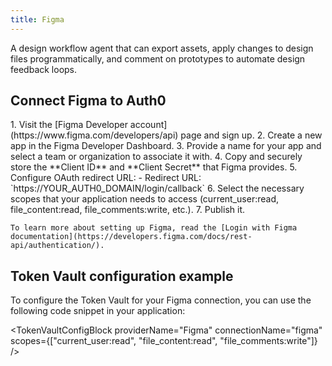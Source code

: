 ```yaml
---
title: Figma
---
```



A design workflow agent that can export assets, apply changes to design files programmatically, and comment on prototypes to automate design feedback loops.

## Connect Figma to Auth0

<Steps>
  <Step title="Figma setup">
    1. Visit the [Figma Developer account](https://www.figma.com/developers/api) page and sign up.
    2. Create a new app in the Figma Developer Dashboard.
    3. Provide a name for your app and select a team or organization to associate it with.
    4. Copy and securely store the **Client ID** and **Client Secret** that Figma provides.
    5. Configure OAuth redirect URL:
       - Redirect URL: `https://YOUR_AUTH0_DOMAIN/login/callback`
       <FindDomainInfoBlock />
    6. Select the necessary scopes that your application needs to access (current_user:read, file_content:read, file_comments:write, etc.).
    7. Publish it.

    To learn more about setting up Figma, read the [Login with Figma documentation](https://developers.figma.com/docs/rest-api/authentication/).
  </Step>
  <Step title="Auth0 setup">
    <Auth0SetupBlock providerName="Figma" scopesName="Attributes" allowFreeFormScopes={true} />
  </Step>
</Steps>

<IntegrationInfoBlock providerName="Figma" />

## Token Vault configuration example

To configure the Token Vault for your Figma connection, you can use the following code snippet in your application:

<TokenVaultConfigBlock 
  providerName="Figma"
  connectionName="figma"
  scopes={["current_user:read", "file_content:read", "file_comments:write"]}
/>

<NextStepsBlock />
